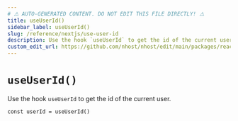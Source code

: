 ```yaml
---
# ⚠️ AUTO-GENERATED CONTENT. DO NOT EDIT THIS FILE DIRECTLY! ⚠️
title: useUserId()
sidebar_label: useUserId()
slug: /reference/nextjs/use-user-id
description: Use the hook `useUserId` to get the id of the current user.
custom_edit_url: https://github.com/nhost/nhost/edit/main/packages/react/src/hooks/user.ts#L367
---
```


# `useUserId()`

Use the hook `useUserId` to get the id of the current user.

```tsx
const userId = useUserId()
```
